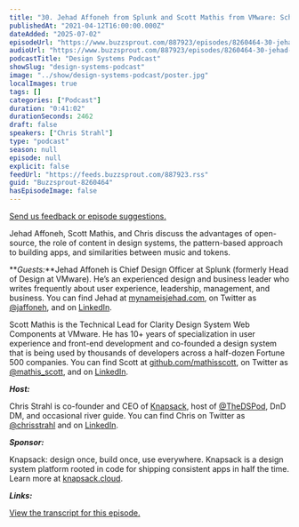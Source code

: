 ```yaml
---
title: "30. Jehad Affoneh from Splunk and Scott Mathis from VMware: Schrodinger's tokens, open-source, and components"
publishedAt: "2021-04-12T16:00:00.000Z"
dateAdded: "2025-07-02"
episodeUrl: "https://www.buzzsprout.com/887923/episodes/8260464-30-jehad-affoneh-from-splunk-and-scott-mathis-from-vmware-schrodinger-s-tokens-open-source-and-components.mp3"
audioUrl: "https://www.buzzsprout.com/887923/episodes/8260464-30-jehad-affoneh-from-splunk-and-scott-mathis-from-vmware-schrodinger-s-tokens-open-source-and-components.mp3"
podcastTitle: "Design Systems Podcast"
showSlug: "design-systems-podcast"
image: "../show/design-systems-podcast/poster.jpg"
localImages: true
tags: []
categories: ["Podcast"]
duration: "0:41:02"
durationSeconds: 2462
draft: false
speakers: ["Chris Strahl"]
type: "podcast"
season: null
episode: null
explicit: false
feedUrl: "https://feeds.buzzsprout.com/887923.rss"
guid: "Buzzsprout-8260464"
hasEpisodeImage: false
---
```

[Send us feedback or episode suggestions.](https://www.buzzsprout.com/twilio/text_messages/887923/open_sms)

Jehad Affoneh, Scott Mathis, and Chris discuss the advantages of open-source, the role of content in design systems, the pattern-based approach to building apps, and similarities between music and tokens.  
  
**_Guests:_**Jehad Affoneh is Chief Design Officer at Splunk (formerly Head of Design at VMware). He’s an experienced design and business leader who writes frequently about user experience, leadership, management, and business. You can find Jehad at [mynameisjehad.com](https://twitter.com/jaffoneh), on Twitter as [@jaffoneh](https://twitter.com/jaffoneh), and on [LinkedIn](https://www.linkedin.com/in/jaffoneh/).  
  
Scott Mathis is the Technical Lead for Clarity Design System Web Components at VMware. He has 10+ years of specialization in user experience and front-end development and co-founded a design system that is being used by thousands of developers across a half-dozen Fortune 500 companies. You can find Scott at [github.com/mathisscott](http://github.com/mathisscott), on Twitter as [@mathis\_scott](https://twitter.com/mathis_scott), and on [LinkedIn](https://www.linkedin.com/in/scott-mathis-7554592/).  
  
**_Host:_**

Chris Strahl is co-founder and CEO of [Knapsack](https://www.knapsack.cloud/), host of [@TheDSPod](https://twitter.com/thedspod), DnD DM, and occasional river guide. You can find Chris on Twitter as [@chrisstrahl](https://twitter.com/chrisstrahl) and on [LinkedIn](https://www.linkedin.com/in/chrisstrahl/).

**_Sponsor:_**

Knapsack: design once, build once, use everywhere. Knapsack is a design system platform rooted in code for shipping consistent apps in half the time. Learn more at [knapsack.cloud](https://www.knapsack.cloud).

**_Links:_**

[View the transcript for this episode.](https://www.knapsack.cloud/blog/ep-30-with-jehad-affoneh-and-scott-mathis)

